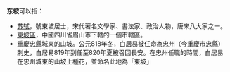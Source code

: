 '''东坡'''可以指：
* [[苏轼|苏轼]]，號東坡居士，宋代著名文學家、書法家、政治人物，唐宋八大家之一。
*[[東坡區|東坡區]]，中國四川省眉山市下轄的一個市轄區。
* 重慶[[忠縣|忠縣]]城東的山坡。公元818年冬，白居易被任命為忠州（今重慶市忠縣）刺史，白居易819年到任至820年夏被召回長安。在忠州任職的時間，白居易在忠州城東的山坡上種花，並命名此地為「東坡」

{{disambig|Cat=二字中國相關消歧義}}